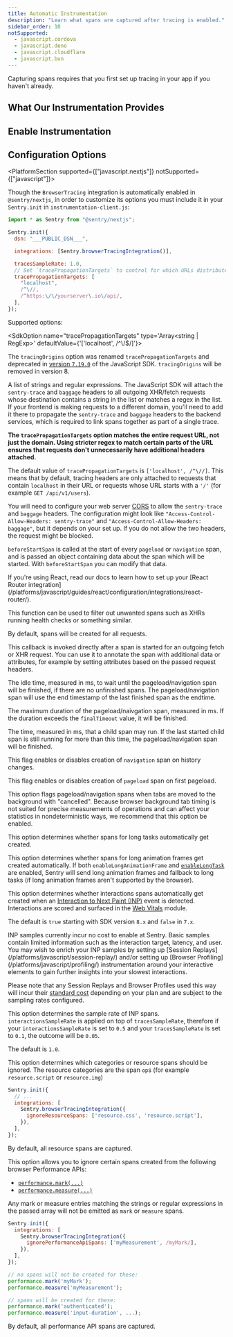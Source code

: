 ```yaml
---
title: Automatic Instrumentation
description: "Learn what spans are captured after tracing is enabled."
sidebar_order: 10
notSupported:
  - javascript.cordova
  - javascript.deno
  - javascript.cloudflare
  - javascript.bun
---
```


<Alert>

Capturing spans requires that you first <PlatformLink to="/tracing/">set up tracing in your app</PlatformLink> if you haven't already.

</Alert>

<PlatformContent includePath="performance/automatic-instrumentation-intro" />

## What Our Instrumentation Provides

<PlatformContent includePath="performance/what-instrumentation-provides" />

## Enable Instrumentation

<PlatformContent includePath="performance/enable-automatic-instrumentation" />

## Configuration Options

<PlatformSection supported={["javascript.nextjs"]} notSupported={["javascript"]}>

Though the `BrowserTracing` integration is automatically enabled in `@sentry/nextjs`, in order to customize its options you must include it in your `Sentry.init` in `instrumentation-client.js`:

```javascript
import * as Sentry from "@sentry/nextjs";

Sentry.init({
  dsn: "___PUBLIC_DSN___",

  integrations: [Sentry.browserTracingIntegration()],

  tracesSampleRate: 1.0,
  // Set `tracePropagationTargets` to control for which URLs distributed tracing should be enabled
  tracePropagationTargets: [
    "localhost",
    /^\//,
    /^https:\/\/yourserver\.io\/api/,
  ],
});
```

</PlatformSection>

Supported options:

<SdkOption name="tracePropagationTargets" type='Array<string | RegExp>' defaultValue={'[\'localhost\', /^\\\/$/]'}>

<Alert>

The `tracingOrigins` option was renamed `tracePropagationTargets` and deprecated in [version `7.19.0`](https://github.com/getsentry/sentry-javascript/releases/tag/7.19.0) of the JavaScript SDK. `tracingOrigins` will be removed in version 8.

</Alert>

A list of strings and regular expressions. The JavaScript SDK will attach the `sentry-trace` and `baggage` headers to all outgoing XHR/fetch requests whose destination contains a string in the list or matches a regex in the list. If your frontend is making requests to a different domain, you'll need to add it there to propagate the `sentry-trace` and `baggage` headers to the backend services, which is required to link spans together as part of a single trace.

**The `tracePropagationTargets` option matches the entire request URL, not just the domain. Using stricter regex to match certain parts of the URL ensures that requests don't unnecessarily have additional headers attached.**

The default value of `tracePropagationTargets` is `['localhost', /^\//]`. This means that by default, tracing headers are only attached to requests that contain `localhost` in their URL or requests whose URL starts with a `'/'` (for example `GET /api/v1/users`).

<PlatformContent includePath="performance/tracePropagationTargets-example" />

You will need to configure your web server [CORS](https://developer.mozilla.org/en-US/docs/Web/HTTP/Headers/Access-Control-Allow-Headers) to allow the `sentry-trace` and `baggage` headers. The configuration might look like `"Access-Control-Allow-Headers: sentry-trace"` and `"Access-Control-Allow-Headers: baggage"`, but it depends on your set up. If you do not allow the two headers, the request might be blocked.

</SdkOption>

<SdkOption name="beforeStartSpan" type='(options: StartSpanOptions) => StartSpanOptions'>

`beforeStartSpan` is called at the start of every `pageload` or `navigation` span, and is passed an object containing data about the span which will be started. With `beforeStartSpan` you can modify that data.

<PlatformContent includePath="performance/beforeNavigate-example" />

</SdkOption>

<Alert>
  If you're using React, read our docs to learn how to set up your [React Router
  integration](/platforms/javascript/guides/react/configuration/integrations/react-router/).
</Alert>

<SdkOption name="shouldCreateSpanForRequest" type='(url: string) => boolean'>

This function can be used to filter out unwanted spans such as XHRs running
health checks or something similar. 

<PlatformContent includePath="performance/filter-span-example" />

By default, spans will be created for all requests.

</SdkOption>

<SdkOption name="onRequestSpanStart" type="(span: Span, requestInformation: { headers?: WebFetchHeaders }): void">

This callback is invoked directly after a span is started for an outgoing fetch or XHR request.
You can use it to annotate the span with additional data or attributes, for example by setting attributes based on the passed request headers.

</SdkOption>

<SdkOption name="idleTimeout" type='number' defaultValue='1000'>

The idle time, measured in ms, to wait until the pageload/navigation span will be finished, if there are no unfinished spans. The pageload/navigation span will use the end timestamp of the last finished span as the endtime.

</SdkOption>

<SdkOption name="finalTimeout" type='number' defaultValue='30000'>

The maximum duration of the pageload/naivgation span, measured in ms. If the duration exceeds the `finalTimeout` value, it will be finished.

</SdkOption>

<SdkOption name="childSpanTimeout" type='number' defaultValue='15000'>

The time, measured in ms, that a child span may run. If the last started child span is still running for more than this time, the pageload/navigation span will be finished.

</SdkOption>

<SdkOption name="instrumentNavigation" type='boolean' defaultValue='true'>

This flag enables or disables creation of `navigation` span on history changes.

</SdkOption>

<SdkOption name="instrumentPageLoad" type='boolean' defaultValue='true'>

This flag enables or disables creation of `pageload` span on first pageload.

</SdkOption>

<SdkOption name="markBackgroundSpans" type='boolean' defaultValue='true'>

This option flags pageload/navigation spans when tabs are moved to the background with "cancelled". Because browser background tab timing is not suited for precise measurements of operations and can affect your statistics in nondeterministic ways, we recommend that this option be enabled.

</SdkOption>

<SdkOption name="enableLongTask" type='boolean' defaultValue='true'>

This option determines whether spans for long tasks automatically get created.

</SdkOption>

<SdkOption name="enableLongAnimationFrame" type='boolean' defaultValue='true' availableSince='8.18.0'>

This option determines whether spans for long animation frames get created automatically. If both `enableLongAnimationFrame` and [`enableLongTask`](#enableLongTask) are enabled, Sentry will send long animation frames and fallback to long tasks (if long animation frames aren't supported by the browser).

</SdkOption>

<SdkOption name="enableInp" type='boolean' defaultValue='true' availableSince='7.104.0' defaultNote="See note">

This option determines whether interactions spans automatically get created when an [Interaction to Next Paint (INP)](/product/insights/web-vitals/web-vitals-concepts/#interaction-to-next-paint-inp) event is detected. Interactions are scored and surfaced in the [Web Vitals](/product/insights/web-vitals/) module.

The default is `true` starting with SDK version `8.x` and `false` in `7.x`.

<Alert>
INP samples currently incur no cost to enable at Sentry. Basic samples contain limited information such as the interaction target, latency, and user. You may wish to enrich your INP samples by setting up [Session Replays](/platforms/javascript/session-replay/) and/or setting up [Browser Profiling](/platforms/javascript/profiling/) instrumentation around your interactive elements to gain further insights into your slowest interactions.

Please note that any Session Replays and Browser Profiles used this way will incur their [standard cost](/pricing/#per-category-pricing) depending on your plan and are subject to the sampling rates configured.

</Alert>

<PlatformContent includePath="performance/enable-inp-example" />

</SdkOption>

<SdkOption name="interactionsSampleRate" type='number' defaultValue='1.0'>

This option determines the sample rate of INP spans. `interactionsSampleRate` is applied on top of `tracesSampleRate`, therefore if your `interactionsSampleRate` is set to `0.5` and your `tracesSampleRate` is set to `0.1`, the outcome will be `0.05`.

The default is `1.0`.

</SdkOption>

<SdkOption name="ignoreResourceSpans" type='Array<string>' defaultValue='[]' availableSince='9.23.0'>

This option determines which categories or resource spans should be ignored. The resource categories are the span `op`s (for example `resource.script` or `resource.img`)

```JavaScript
Sentry.init({
  // ...
  integrations: [
    Sentry.browserTracingIntegration({
      ignoreResourceSpans: ['resource.css', 'resource.script'],
    }),
  ],
});
```

By default, all resource spans are captured.

</SdkOption>

<SdkOption name="ignorePerformanceApiSpans" type='Array<string | RegExp>' defaultValue='[]' availableSince='9.23.0'>

This option allows you to ignore certain spans created from the following browser Performance APIs:

  - [`performance.mark(...)`](https://developer.mozilla.org/en-US/docs/Web/API/Performance/mark)
  - [`performance.measure(...)`](https://developer.mozilla.org/en-US/docs/Web/API/Performance/measure)

Any mark or measure entries matching the strings or regular expressions in the passed array will not be emitted as `mark` or `measure` spans.

```JavaScript
Sentry.init({
  integrations: [
    Sentry.browserTracingIntegration({
      ignorePerformanceApiSpans: ['myMeasurement', /myMark/],
    }),
  ],
});

// no spans will not be created for these:
performance.mark('myMark');
performance.measure('myMeasurement');

// spans will be created for these:
performance.mark('authenticated');
performance.measure('input-duration', ...);
```

By default, all performance API spans are captured.

</SdkOption>
